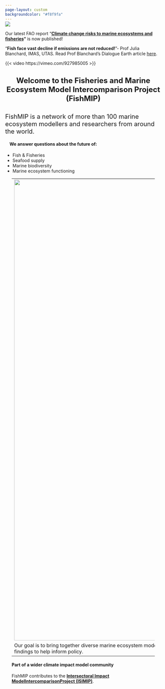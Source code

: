 ```yaml
---
page-layout: custom
backgroundcolor: "#f8f9fa"
---
```


::: {#shutterstock .column-screen style="padding: 0em;margin-top: -1em"}
![](images/fush!.jpeg.jpg){.banner fig-align="center"}
:::

::: marquee
::: content
Our latest FAO report "[**Climate change risks to marine ecosystems and fisheries**](https://openknowledge.fao.org/items/ae42f17d-4685-4c7e-8e3d-424cea16c8d4)**"** is now published!

"**Fish face vast decline if emissions are not reduced!**"- Prof Julia Blanchard, IMAS, UTAS. Read Prof Blanchard's Dialogue Earth article [here](https://dialogue.earth/en/ocean/fish-face-vast-decline-if-emissions-are-not-reduced/).
:::
:::

{{< video https://vimeo.com/927985005 >}}

<div>

#### **Welcome to the Fisheries and Marine Ecosystem Model Intercomparison Project (FishMIP)** {style="text-align: center; font-size:1.5rem"}

::: {style="font-size: 1.25rem"}
FishMIP is a network of more than 100 marine ecosystem modellers and researchers from around the world.
:::

<div>

#### We answer questions about the future of: {style="margin-left: 1em"}

-   Fish & Fisheries
-   Seafood supply
-   Marine biodiversity
-   Marine ecosystem functioning

</div>

::: {style="margin-left: 1.5em; margin-right: 1.5em"}
|                                                                                                                                                                                                                                |
|------------------------------------------------------------------------|
| ![](nemow.jpg){.column-page fig-align="center" style="padding: 0em" width="1489"}                                                                                                                                              |
| Our goal is to bring together diverse marine ecosystem models to help better understand and project the long-term impacts of climate change on fisheries and marine ecosystems, and to use our findings to help inform policy. |

#### Part of a wider climate impact model community

FishMIP contributes to the [**Intersectoral Impact ModelIntercomparisonProject (ISIMIP)**](https://www.isimip.org/){.email-link}.
:::

</div>
